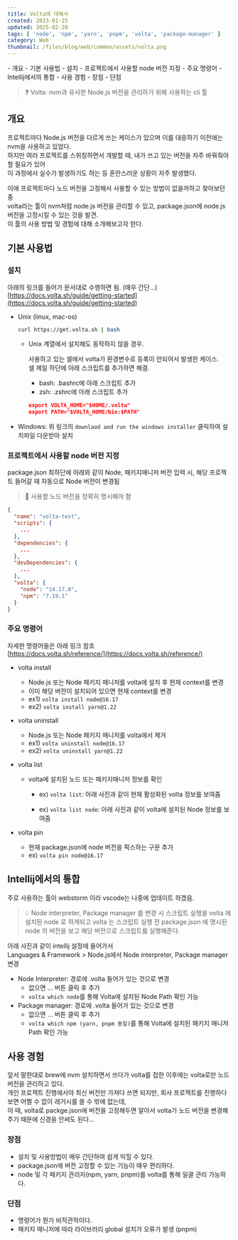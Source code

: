 ```yaml
---  
title: Volta에 대해서  
created: 2023-01-25  
updated: 2025-02-20  
tags: [ 'node', 'npm', 'yarn', 'pnpm', 'volta', 'package-manager' ]  
category: Web  
thumbnail: /files/blog/web/common/assets/volta.png  
---
```


<TableOfContents client:visible>
- 개요
- 기본 사용법
  - 설치
  - 프로젝트에서 사용할 node 버전 지정
  - 주요 명령어
- Intellij에서의 통합
- 사용 경험
  - 장점
  - 단점
</TableOfContents>
  
<ImageLoader src="/files/blog/web/common/assets/volta.png" alt="volta.png" />  
  
> ❓ Volta: nvm과 유사한 Node.js 버전을 관리하기 위해 사용하는 cli 툴  
  
## 개요  
  
프로젝트마다 Node.js 버전을 다르게 쓰는 케이스가 있으며 이를 대응하기 이전에는 nvm을 사용하고 있었다.  
하지만 여러 프로젝트를 스위칭하면서 개발할 때, 내가 쓰고 있는 버전을 자주 바꿔줘야할 필요가 있어  
이 과정에서 실수가 발생하기도 하는 등 혼란스러운 상황이 자주 발생했다.  
  
이에 프로젝트마다 노드 버전을 고정해서 사용할 수 있는 방법이 없을까하고 찾아보던 중  
volta라는 툴이 nvm처럼 node.js 버전을 관리할 수 있고, package.json에 node.js 버전을 고정시킬 수 있는 것을 발견.  
이 툴의 사용 방법 및 경험에 대해 소개해보고자 한다.  
  
## 기본 사용법  
  
### 설치  
  
아래의 링크를 들어가 문서대로 수행하면 됨. (매우 간단...)  
[https://docs.volta.sh/guide/getting-started](https://docs.volta.sh/guide/getting-started)  
  
- Unix (linux, mac-os)  
  
  ```bash title="terminal"  
  curl https://get.volta.sh | bash  
  ```  
  - Unix 계열에서 설치해도 동작하지 않을 경우.  
  
    사용하고 있는 셀에서 volta가 환경변수로 등록이 안되어서 발생한 케이스.  
    셀 제일 하단에 아래 스크립트를 추가하면 해결.  
  
      - bash: .bashrc에 아래 스크립트 추가  
      - zsh:  .zshrc에 아래 스크립트 추가  
  
    ```json title=".bashrc or .zshrc"  
    export VOLTA_HOME="$HOME/.volta"  
    export PATH="$VOLTA_HOME/bin:$PATH"  
    ```  
- Windows: 위 링크의 `downlaod and run the windows installer` 클릭하여 설치파일 다운받아 설치  
  
### 프로젝트에서 사용할 node 버전 지정  
  
package.json 최하단에 아래와 같이 Node, 패키지매니저 버전 입력 시, 해당 프로젝트 들어갈 때 자동으로 Node 버전이 변경됨  
> 📌 사용할 노드 버전을 정확히 명시해야 함  
  
```json title="packge.json"  
{  
  "name": "volta-test",  
  "scripts": {  
    ...  
  },  
  "dependencies": {  
    ...  
  },  
  "devDependencies": {  
    ...  
  },  
  "volta": {  
    "node": "14.17.0",  
    "npm": "7.19.1"  
  }  
}  
```  
  
### 주요 명령어  
  
자세한 명령어들은 아래 링크 참조  
[https://docs.volta.sh/reference/](https://docs.volta.sh/reference/)  
  
- volta install  
  
    - Node.js 또는 Node 패키지 매니저를 volta에 설치 후 현재 context를 변경  
    - 이미 해당 버전이 설치되어 있으면 현재 context를 변경  
    - ex1) `volta install node@16.17`  
    - ex2) `volta install yarn@1.22`  
  
- volta uninstall  
    - Node.js 또는 Node 패키지 매니저를 volta에서 제거  
    - ex1) `volta uninstall node@16.17`  
    - ex2) `volta uninstall yarn@1.22`  
  
- volta list  
    - volta에 설치된 노드 또는 패키지매니저 정보를 확인  
      - ex) `volta list`: 아래 사진과 같이 현재 활성화된 volta 정보를 보여줌  
        <ImageLoader src="/files/blog/web/common/assets/Untitled-9988248.png" alt="Untitled" />  
  
      - ex) `volta list node`: 아래 사진과 같이 volta에 설치된 Node 정보를 보여줌  
        <ImageLoader src="/files/blog/web/common/assets/Untitled1-9988257.png" alt="Untitled 1" />  
  
- volta pin  
    - 현재 package.json에 node 버전을 픽스하는 구문 추가  
    - ex) `volta pin node@16.17`  
  
## Intellij에서의 통합  
주로 사용하는 툴이 webstorm 이라 vscode는 나중에 업데이트 하겠음.  
  
> 💡 Node interpreter, Package manager 를 변경 시 스크립트 실행을 volta 에 설치된 node 로 하게되고 volta 는 스크립트 실행 전 package.json 에 명시된 node 의 버전을 보고 해당 버전으로 스크립트를 실행해준다.  
  
아래 사진과 같이 intellij 설정에 들어가서  
Languages & Framework > Node.js에서 Node interpreter, Package manager 변경  
  
- Node Interpreter: 경로에 .volta 들어가 있는 것으로 변경  
    - 없으면 … 버튼 클릭 후 추가  
    - `volta which node`를 통해 Volta에 설치된 Node Path 확인 가능  
- Package manager: 경로에 .volta 들어가 있는 것으로 변경  
    - 없으면 … 버튼 클릭 후 추가  
    - `volta which npm (yarn, pnpm 동일)`를 통해 Volta에 설치된 패키지 매니저 Path 확인 가능  
      <ImageLoader src="/files/blog/web/common/assets/Untitled-9988452.png" alt="Untitled" />  
  
## 사용 경험  
앞서 말한대로 brew에 nvm 설치하면서 쓰다가 volta를 접한 이후에는 volta로만 노드 버전을 관리하고 있다.  
개인 프로젝트 진행에서야 최신 버전만 가져다 쓰면 되지만, 회사 프로젝트를 진행하다보면 어쩔 수 없이 레거시를 쓸 수 밖에 없는데,  
이 때, volta로 packge.json에 버전을 고정해두면 알아서 volta가 노드 버전을 변경해주기 때문에 신경을 안써도 된다...  
### 장점  
- 설치 및 사용방법이 매우 간단하여 쉽게 익힐 수 있다.  
- package.json에 버전 고정할 수 있는 기능이 매우 편리하다.  
- node 및 각 패키지 관리자(npm, yarn, pnpm)를 volta를 통해 일괄 관리 가능하다.  
  
### 단점  
- 명령어가 뭔가 비직관적이다.  
- 패키지 매니저에 따라 라이브러리 global 설치가 오류가 발생 (pnpm)  
  
